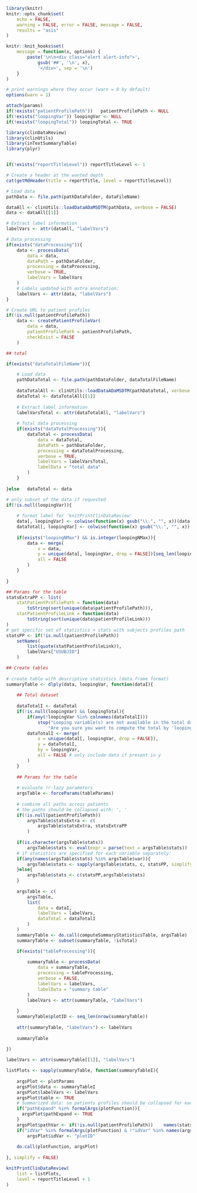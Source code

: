 <!--- 
This report create a visualization of a summary table.

Input parameters:
 
* Report-specific
- reportTitle: string with report title
- reportTitleLevel: integer with level of the report title, 1 for chapter, 2 for section, ...
- dataFileName: string with name of the file of interest
- dataProcessing (optional): list with parameters for data processing, see ? clinDataReview::processData
- dataTotalFileName (optional): string with name of the file containing the data total
- dataTotalProcessing (optional): list with parameters for data processing of the total dataset, see ? clinDataReview::processData
- tableParams: list with parameters to create the table, passed to the ? inTextSummaryTable::computeSummaryStatisticsTable
- tableProcessing (optional): list with parameters for data processing of the summary table after its creation, see ? clinDataReview::processData
- typePlot: string with name of a plotting function of interest, available in the clinDataReview package
- plotParams: list with plotting parameters passed to the 'typePlot' function
(excepted: 'data', 'labelVars', 'table', 'pathVar' and 'verbose')
- loopingVar (optional): character vector with variables to loop over, a plot will be created for each combination of groups of this variable
- loopingNMax (optional): integer with maximal number of groups to consider (all by default)
- loopingTotal (optional): logical, should we loop in the total dataset (TRUE by default)?

* General:
- pathDataFolder: string with path to the data folder
- patientProfilePath: string with relative path where patient profiles are stored

-->
```r

library(knitr)
knitr::opts_chunk$set(
	echo = FALSE, 
	warning = FALSE, error = FALSE, message = FALSE, 
	results = "asis"
)

knitr::knit_hooks$set(
	message = function(x, options) {
		paste('\n\n<div class="alert alert-info">',
			gsub('##', '\n', x),
			'</div>', sep = '\n')
	}
)

# print warnings where they occur (warn = 0 by default)
options(warn = 1)

```

```r
attach(params)
if(!exists("patientProfilePath"))	patientProfilePath <- NULL
if(!exists("loopingVar")) loopingVar <- NULL
if(!exists("loopingTotal"))	loopingTotal <- TRUE
```


```r

library(clinDataReview)
library(clinUtils)
library(inTextSummaryTable)
library(plyr)

```

```r
```

```r

if(!exists("reportTitleLevel"))	reportTitleLevel <- 1

# Create a header at the wanted depth
cat(getMdHeader(title = reportTitle, level = reportTitleLevel))

```

```r

# Load data
pathData <- file.path(pathDataFolder, dataFileName)

dataAll <- clinUtils::loadDataADaMSDTM(pathData, verbose = FALSE)
data <- dataAll[[1]]

# Extract label information
labelVars <- attr(dataAll, "labelVars")

# Data processing 
if(exists("dataProcessing")){
	data <- processData(
		data = data, 
		dataPath = pathDataFolder,
		processing = dataProcessing,
		verbose = TRUE,
		labelVars = labelVars
	)
	# Labels updated with extra annotation:
	labelVars <- attr(data, "labelVars")
}

# Create URL to patient profiles
if(!is.null(patientProfilePath))
	data <- createPatientProfileVar(
		data = data, 
		patientProfilePath = patientProfilePath,
		checkExist = FALSE
	)

## total

if(exists("dataTotalFileName")){

	# Load data
	pathDataTotal <- file.path(pathDataFolder, dataTotalFileName)
	
	dataTotalAll <- clinUtils::loadDataADaMSDTM(pathDataTotal, verbose = FALSE)
	dataTotal <- dataTotalAll[[1]]
	
	# Extract label information
	labelVarsTotal <- attr(dataTotalAll, "labelVars")
	
	# Total data processing
	if(exists("dataTotalProcessing")){
		dataTotal <- processData(
			data = dataTotal, 
			dataPath = pathDataFolder, 
			processing = dataTotalProcessing,
			verbose = TRUE,
			labelVars = labelVarsTotal,
			labelData = "total data"
		)
	}
	
}else	dataTotal <- data

# only subset of the data if requested
if(!is.null(loopingVar)){
		
	# format label for 'knitPrintClinDataReview'
	data[, loopingVar] <- colwise(function(x) gsub("\\.", "", x))(data[, loopingVar, drop = FALSE])
	dataTotal[, loopingVar] <- colwise(function(x) gsub("\\.", "", x))(dataTotal[, loopingVar, drop = FALSE])
		
	if(exists("loopingNMax") && is.integer(loopingNMax)){
		data <- merge(
			x = data,
			y = unique(data[, loopingVar, drop = FALSE])[seq_len(loopingNMax), , drop = FALSE],
			all = FALSE
		)
	}
	
}

```

```r

## Params for the table
statsExtraPP <- list(
	statPatientProfilePath = function(data) 
		toString(sort(unique(data$patientProfilePath))),
	statPatientProfileLink = function(data)
		toString(sort(unique(data$patientProfileLink)))
)		
# get specific set of statistics + stats with subjects profiles path
statsPP <- if(!is.null(patientProfilePath))
	setNames(
		list(quote(statPatientProfileLink)), 
		labelVars["USUBJID"]
	)

## Create tables
	
# create table with descriptive statistics (data.frame format)
summaryTable <- dlply(data, loopingVar, function(dataI){
	
	## Total dataset
	
	dataTotalI <- dataTotal
	if(!is.null(loopingVar) && loopingTotal){
		if(any(!loopingVar %in% colnames(dataTotalI)))
			stop("Looping variable(s) are not available in the total dataset. ",
				"Are you sure you want to compute the total by 'loopingVar'? (see 'loopingTotal').")
		dataTotalI <- merge(
			x = unique(dataI[, loopingVar, drop = FALSE]), 
			y = dataTotalI, 
			by = loopingVar, 
			all = FALSE # only include data if present in y
		)
	}
		
	## Params for the table
	
	# evaluate !r-lazy parameters 
	argsTable <- forceParams(tableParams)
			
	# combine all paths across patients
	# the paths should be collapsed with: ', '
	if(!is.null(patientProfilePath))
		argsTable$statsExtra <- c(
			argsTable$statsExtra, statsExtraPP
		)
	
	if(is.character(argsTable$stats))
		argsTable$stats <- eval(expr = parse(text = argsTable$stats))
	# if statistics are specified for each variable separately:
	if(any(names(argsTable$stats) %in% argsTable$var)){
		argsTable$stats <- sapply(argsTable$stats, c, statsPP, simplify = FALSE)
	}else{
		argsTable$stats <- c(statsPP,argsTable$stats)
	}
			
	argsTable <- c(
		argsTable,
		list(
			data = dataI, 
			labelVars = labelVars,
			dataTotal = dataTotalI
		)
	)
	summaryTable <- do.call(computeSummaryStatisticsTable, argsTable)
	summaryTable <- subset(summaryTable, !isTotal)

	if(exists("tableProcessing")){
		
		summaryTable <- processData(
			data = summaryTable, 
			processing = tableProcessing,
			verbose = FALSE,
			labelVars = labelVars,
			labelData = "summary table"
		)
		labelVars <- attr(summaryTable, "labelVars")
		
	}
	summaryTable$plotID <- seq_len(nrow(summaryTable))
	
	attr(summaryTable, "labelVars") <- labelVars
	
	summaryTable
	
})

labelVars <- attr(summaryTable[[1]], "labelVars")

```


```r

listPlots <- sapply(summaryTable, function(summaryTableI){
			
	argsPlot <- plotParams
	argsPlot$data <- summaryTableI
	argsPlot$labelVars <- labelVars
	argsPlot$table <- TRUE
	# Summarized data: so patients profiles should be collapsed for each row of the table
	if("pathExpand" %in% formalArgs(plotFunction)){
	  argsPlot$pathExpand <- TRUE
	}
	argsPlot$pathVar <- if(!is.null(patientProfilePath))	names(statsPP)
	if("idVar" %in% formalArgs(plotFunction) & !"idVar" %in% names(argsPlot))
		argsPlot$idVar <- "plotID"
	
	do.call(plotFunction, argsPlot)
	
}, simplify = FALSE)

knitPrintClinDataReview(
	list = listPlots,
	level = reportTitleLevel + 1
)
	
```
